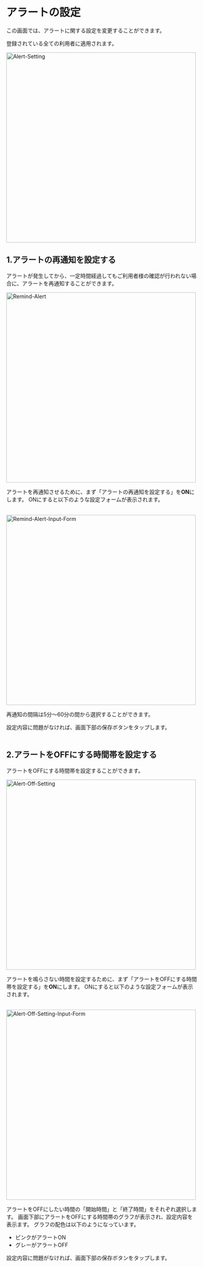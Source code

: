 # アラートの設定

この画面では、アラートに関する設定を変更することができます。

<Warning>登録されている全ての利用者に適用されます。</Warning>

<Image src="/assets/setting/alert-setting/alert-setting.png" alt="Alert-Setting" height="500" />

## 1.アラートの再通知を設定する

アラートが発生してから、一定時間経過してもご利用者様の確認が行われない場合に、アラートを再通知することができます。

<Image src="/assets/setting/alert-setting/remind-alert.png" alt="Remind-Alert" height="500" />

アラートを再通知させるために、まず「アラートの再通知を設定する」を**ON**にします。
ONにすると以下のような設定フォームが表示されます。<br></br>

<Image src="/assets/setting/alert-setting/remind-alert-input-form.png" alt="Remind-Alert-Input-Form" height="500" />

再通知の間隔は5分〜60分の間から選択することができます。

設定内容に問題がなければ、画面下部の保存ボタンをタップします。
<br></br>

## 2.アラートをOFFにする時間帯を設定する

アラートをOFFにする時間帯を設定することができます。

<Image src="/assets/setting/alert-setting/alert-off-setting.png" alt="Alert-Off-Setting" height="500" />

アラートを鳴らさない時間を設定するために、まず「アラートをOFFにする時間帯を設定する」を**ON**にします。
ONにすると以下のような設定フォームが表示されます。<br></br>

<Image src="/assets/setting/alert-setting/alert-off-setting-input-form.png" alt="Alert-Off-Setting-Input-Form" height="500" />

アラートをOFFにしたい時間の「開始時間」と「終了時間」をそれぞれ選択します。
画面下部にアラートをOFFにする時間帯のグラフが表示され、設定内容を表示ます。
グラフの配色は以下のようになっています。

- ピンクがアラートON
- グレーがアラートOFF

設定内容に問題がなければ、画面下部の保存ボタンをタップします。
